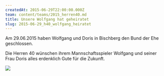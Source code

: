 ```yaml
---
createdAt: 2015-06-29T22:00:00.000Z
team: content/teams/2015_herren40.md
title: Unsere Wolfgang hat geheiratet
slug: 2015-06-29_h40_wolfgang_heiratet
---
```

Am 29.06.2015 haben Wolfgang und Doris in Bischberg den Bund der Ehe geschlossen.

Die Herren 40 wünschen ihrem Mannschaftsspieler Wolfgang und seiner Frau Doris alles erdenklich Gute für die Zukunft.

![](/public/uploads/2015/hochzeit_wolfgang_doris.jpg)